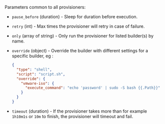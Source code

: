 Parameters common to all provisioners:

- `pause_before` (duration) - Sleep for duration before execution.

- `retry` (int) - Max times the provisioner will retry in case of failure.

- `only` (array of string) - Only run the provisioner for listed builder(s)
  by name.

- `override` (object) - Override the builder with different settings for a
  specific builder, eg :

  ```json
  {
    "type": "shell",
    "script": "script.sh",
    "override": {
      "vmware-iso": {
        "execute_command": "echo 'password' | sudo -S bash {{.Path}}"
      }
    }
  }
  ```

- `timeout` (duration) - If the provisioner takes more than for example
  `1h10m1s` or `10m` to finish, the provisioner will timeout and fail.
